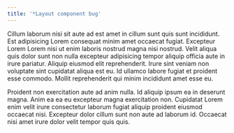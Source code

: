 ```yaml
---
title: '*Layout component bug'
---
```


Cillum laborum nisi sit aute ad est amet in cillum sunt quis sunt incididunt. Est adipisicing Lorem consequat minim amet occaecat fugiat. Excepteur Lorem Lorem nisi ut enim laboris nostrud magna nisi nostrud. Velit aliqua quis dolor sunt non nulla excepteur adipisicing tempor aliquip officia aute in irure pariatur. Aliquip eiusmod elit reprehenderit. Irure sint veniam non voluptate sint cupidatat aliqua est eu. Id ullamco labore fugiat et proident esse commodo. Mollit reprehenderit qui minim incididunt amet esse eu.

Proident non exercitation aute ad anim nulla. Id aliquip ipsum ea in deserunt magna. Anim ea ea eu excepteur magna exercitation non. Cupidatat Lorem enim velit irure consectetur laborum fugiat aliquip proident eiusmod occaecat nisi. Excepteur dolor cillum sunt non aute ad laborum id. Occaecat nisi amet irure dolor velit tempor quis quis.
